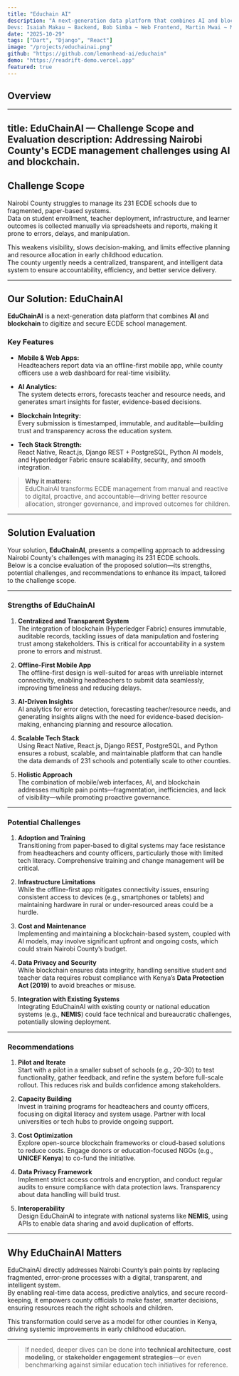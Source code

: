 ```yaml
---
title: "Educhain AI"
description: "A next-generation data platform that combines AI and blockchain to digitize and secure ECDE school management. 
Devs: Isaiah Makau ~ Backend, Bob Simba ~ Web Frontend, Martin Mwai ~ Mobile App"
date: "2025-10-29"
tags: ["Dart", "Django", "React"]
image: "/projects/educhainai.png"
github: "https://github.com/lemonhead-ai/educhain"
demo: "https://readrift-demo.vercel.app"
featured: true
---
```

## Overview

---
title: EduChainAI — Challenge Scope and Evaluation
description: Addressing Nairobi County's ECDE management challenges using AI and blockchain.
---

## **Challenge Scope**

Nairobi County struggles to manage its 231 ECDE schools due to fragmented, paper-based systems.  
Data on student enrollment, teacher deployment, infrastructure, and learner outcomes is collected manually via spreadsheets and reports, making it prone to errors, delays, and manipulation.  

This weakens visibility, slows decision-making, and limits effective planning and resource allocation in early childhood education.  
The county urgently needs a centralized, transparent, and intelligent data system to ensure accountability, efficiency, and better service delivery.

---

## **Our Solution: EduChainAI**

**EduChainAI** is a next-generation data platform that combines **AI** and **blockchain** to digitize and secure ECDE school management.

### **Key Features**

- **Mobile & Web Apps:**  
  Headteachers report data via an offline-first mobile app, while county officers use a web dashboard for real-time visibility.

- **AI Analytics:**  
  The system detects errors, forecasts teacher and resource needs, and generates smart insights for faster, evidence-based decisions.

- **Blockchain Integrity:**  
  Every submission is timestamped, immutable, and auditable—building trust and transparency across the education system.

- **Tech Stack Strength:**  
  React Native, React.js, Django REST + PostgreSQL, Python AI models, and Hyperledger Fabric ensure scalability, security, and smooth integration.

> **Why it matters:**  
> EduChainAI transforms ECDE management from manual and reactive to digital, proactive, and accountable—driving better resource allocation, stronger governance, and improved outcomes for children.

---

## **Solution Evaluation**

Your solution, **EduChainAI**, presents a compelling approach to addressing Nairobi County's challenges with managing its 231 ECDE schools.  
Below is a concise evaluation of the proposed solution—its strengths, potential challenges, and recommendations to enhance its impact, tailored to the challenge scope.

---

### **Strengths of EduChainAI**

1. **Centralized and Transparent System**  
   The integration of blockchain (Hyperledger Fabric) ensures immutable, auditable records, tackling issues of data manipulation and fostering trust among stakeholders. This is critical for accountability in a system prone to errors and mistrust.

2. **Offline-First Mobile App**  
   The offline-first design is well-suited for areas with unreliable internet connectivity, enabling headteachers to submit data seamlessly, improving timeliness and reducing delays.

3. **AI-Driven Insights**  
   AI analytics for error detection, forecasting teacher/resource needs, and generating insights aligns with the need for evidence-based decision-making, enhancing planning and resource allocation.

4. **Scalable Tech Stack**  
   Using React Native, React.js, Django REST, PostgreSQL, and Python ensures a robust, scalable, and maintainable platform that can handle the data demands of 231 schools and potentially scale to other counties.

5. **Holistic Approach**  
   The combination of mobile/web interfaces, AI, and blockchain addresses multiple pain points—fragmentation, inefficiencies, and lack of visibility—while promoting proactive governance.

---

### **Potential Challenges**

1. **Adoption and Training**  
   Transitioning from paper-based to digital systems may face resistance from headteachers and county officers, particularly those with limited tech literacy. Comprehensive training and change management will be critical.

2. **Infrastructure Limitations**  
   While the offline-first app mitigates connectivity issues, ensuring consistent access to devices (e.g., smartphones or tablets) and maintaining hardware in rural or under-resourced areas could be a hurdle.

3. **Cost and Maintenance**  
   Implementing and maintaining a blockchain-based system, coupled with AI models, may involve significant upfront and ongoing costs, which could strain Nairobi County’s budget.

4. **Data Privacy and Security**  
   While blockchain ensures data integrity, handling sensitive student and teacher data requires robust compliance with Kenya’s **Data Protection Act (2019)** to avoid breaches or misuse.

5. **Integration with Existing Systems**  
   Integrating EduChainAI with existing county or national education systems (e.g., **NEMIS**) could face technical and bureaucratic challenges, potentially slowing deployment.

---

### **Recommendations**

1. **Pilot and Iterate**  
   Start with a pilot in a smaller subset of schools (e.g., 20–30) to test functionality, gather feedback, and refine the system before full-scale rollout. This reduces risk and builds confidence among stakeholders.

2. **Capacity Building**  
   Invest in training programs for headteachers and county officers, focusing on digital literacy and system usage. Partner with local universities or tech hubs to provide ongoing support.

3. **Cost Optimization**  
   Explore open-source blockchain frameworks or cloud-based solutions to reduce costs. Engage donors or education-focused NGOs (e.g., **UNICEF Kenya**) to co-fund the initiative.

4. **Data Privacy Framework**  
   Implement strict access controls and encryption, and conduct regular audits to ensure compliance with data protection laws. Transparency about data handling will build trust.

5. **Interoperability**  
   Design EduChainAI to integrate with national systems like **NEMIS**, using APIs to enable data sharing and avoid duplication of efforts.

---

## **Why EduChainAI Matters**

EduChainAI directly addresses Nairobi County’s pain points by replacing fragmented, error-prone processes with a digital, transparent, and intelligent system.  
By enabling real-time data access, predictive analytics, and secure record-keeping, it empowers county officials to make faster, smarter decisions, ensuring resources reach the right schools and children.  

This transformation could serve as a model for other counties in Kenya, driving systemic improvements in early childhood education.

---

> If needed, deeper dives can be done into **technical architecture**, **cost modeling**, or **stakeholder engagement strategies**—or even benchmarking against similar education tech initiatives for reference.
